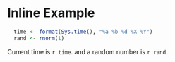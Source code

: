 Inline Example
=====================
```{r echo=FALSE}
  time <- format(Sys.time(), "%a %b %d %X %Y")
  rand <- rnorm(1)

```

Current time is `r time`. and a random number is `r rand`.

